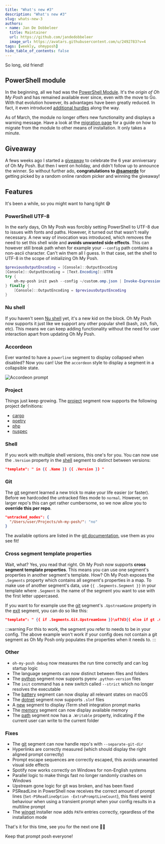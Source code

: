 ```yaml
---
title: "What's new #3"
description: "What's new #3"
slug: whats-new-3
authors:
- name: Jan De Dobbeleer
  title: Maintainer
  url: https://github.com/jandedobbeleer
  image_url: https://avatars.githubusercontent.com/u/2492783?v=4
tags: [weekly, ohmyposh]
hide_table_of_contents: false
---
```


So long, old friend!

<!--truncate-->
## PowerShell module

In the beginning, all we had was the [PowerShell Module][module]. It's the _origin of Oh My Posh_
and has remained available ever since, even with the move to Go. With that evolution however,
its advantages have been greatly reduced. In fact, it even introduced [additional hurdles][hurdles] along
the way.

As of March, the module no longer offers new functionality and displays a warning message. Have a look
at the [migration page][migration] for a guide on how to migrate from the module to other means of
installation. It only takes a minute.

## Giveaway

A fews weeks ago I started a [giveaway][giveaway] to celebrate the 6 year anniversary of Oh My Posh.
But then I went on holiday, and didn't follow up to announce the winner. So without further ado,
**congratulations to [@samerde][samerde]** for getting picked by a random online random picker and
winning the giveaway!

## Features

It's been a while, so you might want to hang tight 😅

### PowerShell UTF-8

In the early days, Oh My Posh was forcibly setting PowerShell to UTF-8 due to issues with fonts and paths.
However, it turned out that wasn't really necessary. A new way of invocation was introduced, which removes
the need to set this shell wide and **avoids unwanted side effects**. This can however still break path when
for example your `--config` path contains a non-ascii character. Can't win them all I guess. In that case,
set the shell to UTF-8 in the scope of initializing Oh My Posh.

```powershell
$previousOutputEncoding = [Console]::OutputEncoding
[Console]::OutputEncoding = [Text.Encoding]::UTF8
try {
    oh-my-posh init pwsh --config ~/custom.omp.json | Invoke-Expression
} finally {
    [Console]::OutputEncoding = $previousOutputEncoding
}
```

### Nu shell

If you haven't seen [Nu shell][nu] yet, it's a new kid on the block. Oh My Posh now supports it just
like we support any other popular shell (bash, zsh, fish, etc). This means we can keep adding functionality
without the need for user interaction apart from updating Oh My Posh.

### Accordeon

Ever wanted to have a `powerline` segment to display collapsed when disabled? Now you can!
Use the `accordeon` style to display a segment in a collapsible state.

![Accordeon prompt](/img/accordeon.png)

### Project

Things just keep growing. The [project][project] segment now supports the following project definitions:

- [cargo][cargo]
- [poetry][poetry]
- [php][php]
- [nuspec][nuspec]

### Shell

If you work with multiple shell versions, this one's for you. You can now use the `.Version` property
in the [shell][shell] segment to distinct between versions:

```json
"template": " in {{ .Name }} {{ .Version }} "
```

### Git

The [git][git] segment learned a new trick to make your life easier (or faster). Before we hardcoded the
untracked files mode to `normal`. However, on larger repo's this can get rather cumbersome, so we now allow
you to **override this per repo**.

```json
"untracked_modes": {
  "/Users/user/Projects/oh-my-posh/": "no"
}
```

The available options are listed in the [git documentation][git-status], use them as you see fit!

### Cross segment template properties

Wait, what? Yes, you read that right. Oh My Posh now supports **cross segment template properties**.
This means you can use one segment's properties in another segment's template. How? Oh My Posh
exposes the `.Segments` property which contains all segment's properties in a map. To make use
of another segment's data, use `{{ .Segments.Segment }}` in your template where `.Segment`
is the name of the segment you want to use with the first letter uppercased.

If you want to for example use the [git][git] segment's `.UpstreamGone` property in the [exit][exit] segment, you can
do so like this:

```json
"template": " {{ if .Segments.Git.UpstreamGone }}\uf7d3{{ else if gt .Code 0 }}\uf00d{{ else }}\uf00c{{ end }} "
```

:::warning
For this to work, the segment you refer to needs to be in your config. The above example won't work if
your config does not contain a git segment as Oh My Posh only populates the properties when it needs to.
:::

### Other

- `oh-my-posh debug` now measures the run time correctly and can log startup logic
- The language segments can now distinct between files and folders
- The [python][python] segment now supports pyenv `.python-version` files
- The `init` command has a new switch called `--strict` which no longer resolves the executable
- The [battery][battery] segment can now display all relevant states on macOS
- The [dotnet][dotnet] segment now supports `.slnf` files
- A [new][iterm] segment to display iTerm shell integration prompt marks
- The [memory][memory] segment can now display available memory
- The [path][path] segment now has a `.Writable` property, indicating if the current user
can write to the current folder

### Fixes

- The [git][git] segment can now handle repo's with `--separate-git-dir`
- Hyperlinks are correctly measured (which should display the right aligned prompt correctly)
- Prompt escape sequences are correctly escaped, this avoids unwanted visual side effects
- Spotify now works correctly on Windows for non-English systems
- Parallel logic to make things fast no longer randomly crashes on Windows
- Upstream gone logic for git was broken, and has been fixed
- PSReadLine in PowerShell now receives the correct amount of prompt lines (`Set-PSReadlineOption -ExtraPromptLineCount`),
this fixes weird behaviour when using a transient prompt when your config results in a multiline prompt
- The [winget][winget] installer now adds `PATH` entries correctly, rgeardless of the installation mode

That's it for this time, see you for the next one 🤞🏻

Keep that prompt posh everyone!


[module]: https://www.powershellgallery.com/packages/oh-my-posh/7.85.2
[hurdles]: http://localhost:3000/docs/migrating#problem-statement
[migration]: /docs/migrating
[giveaway]: https://twitter.com/jandedobbeleer/status/1511031115569639428?s=20&t=5aZbBZxGXbCBmc-R4WAdIQ
[samerde]: https://twitter.com/samerde
[project]: /docs/segments/project
[git]: /docs/segments/git
[python]: /docs/segments/python
[shell]: /docs/segments/shell
[nu]: https://www.nushell.sh
[git-status]: https://git-scm.com/docs/git-status#Documentation/git-status.txt--ultmodegt
[cargo]: https://crates.io
[poetry]: https://python-poetry.org
[php]: https://getcomposer.org
[nuspec]: https://docs.microsoft.com/en-us/nuget/reference/nuspec
[battery]: /docs/segments/battery
[winget]: https://docs.microsoft.com/en-us/windows/package-manager/winget/
[dotnet]: /docs/segments/dotnet
[iterm]: /docs/segments/iterm
[memory]: /docs/segments/memory
[exit]: /docs/segments/exit
[path]: /docs/segments/path
